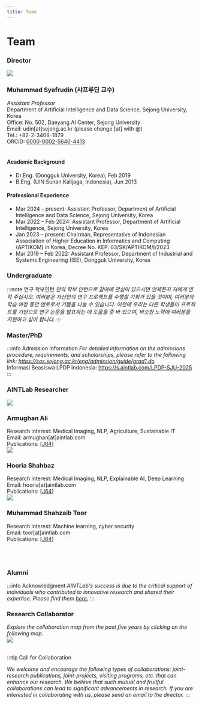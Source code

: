 ```yaml
---
title: Team
---
```


# Team

### <highlight  color="#04be58">Director</highlight>
<div class="row">
<div class="col col--2"><img src="/team/Muhammad_Syafrudin.jpg"/></div>

<div class="col col--10">
<h3>Muhammad Syafrudin (샤프루딘 교수)</h3>
<i>Assistant Professor</i>
<br/>Department of Artificial Intelligence and Data Science, Sejong University, Korea
<br/>Office: No. 502, Daeyang AI Center, Sejong University
<br/>Email: udin[at]sejong.ac.kr (please change [at] with @)
<br/>Tel.: +82-2-3408-1879
<br/>ORCID: <a href="https://orcid.org/0000-0002-5640-4413" target="_blank">0000-0002-5640-4413</a>
<br/><br/>
<h4>Academic Background</h4>
<ul>
<li>Dr.Eng. (Dongguk University, Korea), Feb 2019</li>
<li>B.Eng. (UIN Sunan Kalijaga, Indonesia), Jun 2013</li>
</ul>

<h4>Professional Experience</h4>
<ul>
<li>Mar 2024 – present: Assistant Professor, Department of Artificial Intelligence and Data Science, Sejong University, Korea</li>
<li>Mar 2022 – Feb 2024: Assistant Professor, Department of Artificial Intelligence, Sejong University, Korea</li>
<li>Jan 2023 – present: Chairman, Representative of Indonesian Association of Higher Education in Informatics and Computing (APTIKOM) in Korea, Decree No. KEP. 03/SK/APTIKOM/I/2023</li>
<li>Mar 2019 – Feb 2022: Assistant Professor, Department of Industrial and Systems Engineering (ISE), Dongguk University, Korea</li>
</ul>

</div>
</div>

### <highlight  color="#0184c6">Undergraduate</highlight>


:::note 연구 학부인턴
<i>만약 학부 인턴으로 참여에 관심이 있으시면 언제든지 저에게 연락 주십시오. 여러분은 자신만의 연구 프로젝트를 수행할 기회가 있을 것이며, 여러분의 학습 여정 동안 멘토로서 기쁨을 나눌 수 있습니다. 이전에 우리는 다른 학생들이 프로젝트를 기반으로 연구 논문을 발표하는 데 도움을 준 바 있으며, 비슷한 노력에 여러분을 지원하고 싶어 합니다.</i>
:::


### <highlight  color="#0184c6">Master/PhD</highlight>


:::info Admission Information
<i>For detailed information on the admissions procedure, requirements, and scholarships, please refer to the following link: <a href="https://sos.sejong.ac.kr/eng/admission/guide/grad1.do" target="_blank">https://sos.sejong.ac.kr/eng/admission/guide/grad1.do</a> </i> 
<br/>Informasi Beasiswa LPDP Indonesia: <a href="https://s.aintlab.com/LPDP-SJU-2025" target="_blank">https://s.aintlab.com/LPDP-SJU-2025</a>
:::


### <highlight  color="#980606">AINTLab Researcher</highlight>

<div class="row">
<div class="col col--2"><img src="/team/ArmughanAli_2025.jpg"/></div>
<div class="col col--10">
<h3>Armughan Ali</h3>
Research interest: Medical Imaging, NLP, Agriculture, Sustainable IT
<br/>Email: armughan[at]aintlab.com
<br/>Publications: [<a target='_blank' alt='link' rel='noopener noreferrer' href='https://aintlab.com/publications#:~:text=https://doi.org/10.3390/math13030449'>J64</a>]
</div>
</div>

<div class="row">
<div class="col col--2"><img src="/team/HOORIASHAHBAZ_2025.jpg"/></div>
<div class="col col--10">
<h3>Hooria Shahbaz</h3>
Research interest: Medical Imaging, NLP, Explainable AI, Deep Learning
<br/>Email: hooria[at]aintlab.com
<br/>Publications: [<a target='_blank' alt='link' rel='noopener noreferrer' href='https://aintlab.com/publications#:~:text=https://doi.org/10.3390/math13030449'>J64</a>]
</div>
</div>

<div class="row">
<div class="col col--2"><img src="/team/MuhammadShahzaibToor_2025.jpg"/></div>
<div class="col col--10">
<h3>Muhammad Shahzaib Toor</h3>
Research interest: Machine learning, cyber security
<br/>Email: toor[at]aintlab.com
<br/>Publications: [<a target='_blank' alt='link' rel='noopener noreferrer' href='https://aintlab.com/publications#:~:text=https://doi.org/10.3390/math13030449'>J64</a>]
</div>
</div>

<br/><br/>

### <highlight  color="#04be58">Alumni</highlight>

:::info Acknowledgment
*AINTLab's success is due to the critical support of individuals who contributed to innovative research and shared their expertise. Please find them <a target='_blank' alt='alumni page' rel='noopener noreferrer' href='https://aintlab.com/alumni'>here.</a>*
:::


### <highlight  color="#980606">Research Collaborator</highlight>

<i>Explore the collaboration map from the past five years by clicking on the following map.</i><br/>
<a href="https://sejong.elsevierpure.com/en/persons/muhammad-syafrudin/network-map#network-map-container" target="_blank">
<img src="/team/collaboration_map.png"/>
</a><br/>
<br/>

:::tip Call for Collaboration

*We welcome and encourage the following types of collaborations: joint-research publications, joint-projects, visiting programs, etc. that can enhance our research. We believe that such mutual and fruitful collaborations can lead to significant advancements in research.*
*If you are interested in collaborating with us, please send an email to the director.*
:::
